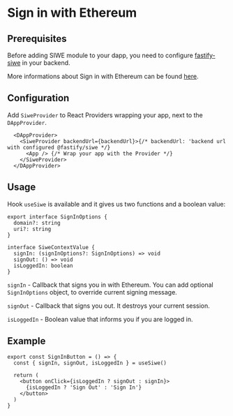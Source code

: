 # Sign in with Ethereum

## Prerequisites

Before adding SIWE module to your dapp, you need to configure [fastify-siwe](https://www.npmjs.com/package/fastify-siwe) in your backend.

More informations about Sign in with Ethereum can be found [here](https://login.xyz/).

## Configuration

Add `SiweProvider` to React Providers wrapping your app, next to the `DAppProvider`.

```tsx
  <DAppProvider>
    <SiweProvider backendUrl={backendUrl}>{/* backendUrl: 'backend url with configured @fastify/siwe */}
      <App /> {/* Wrap your app with the Provider */}
    </SiweProvider>
  </DAppProvider>
```

## Usage

Hook `useSiwe` is available and it gives us two functions and a boolean value:

```tsx
export interface SignInOptions {
  domain?: string
  uri?: string
}

interface SiweContextValue {
  signIn: (signInOptions?: SignInOptions) => void
  signOut: () => void
  isLoggedIn: boolean
}
```

`signIn` - Callback that signs you in with Ethereum. You can add optional `SignInOptions` object, to override current signing message.

`signOut` - Callback that signs you out. It destroys your current session.

`isLoggedIn` - Boolean value that informs you if you are logged in.

## Example

```tsx
export const SignInButton = () => {
  const { signIn, signOut, isLoggedIn } = useSiwe()

  return (
    <button onClick={isLoggedIn ? signOut : signIn}>
      {isLoggedIn ? 'Sign Out' : 'Sign In'}
    </button>
  )
}
```
